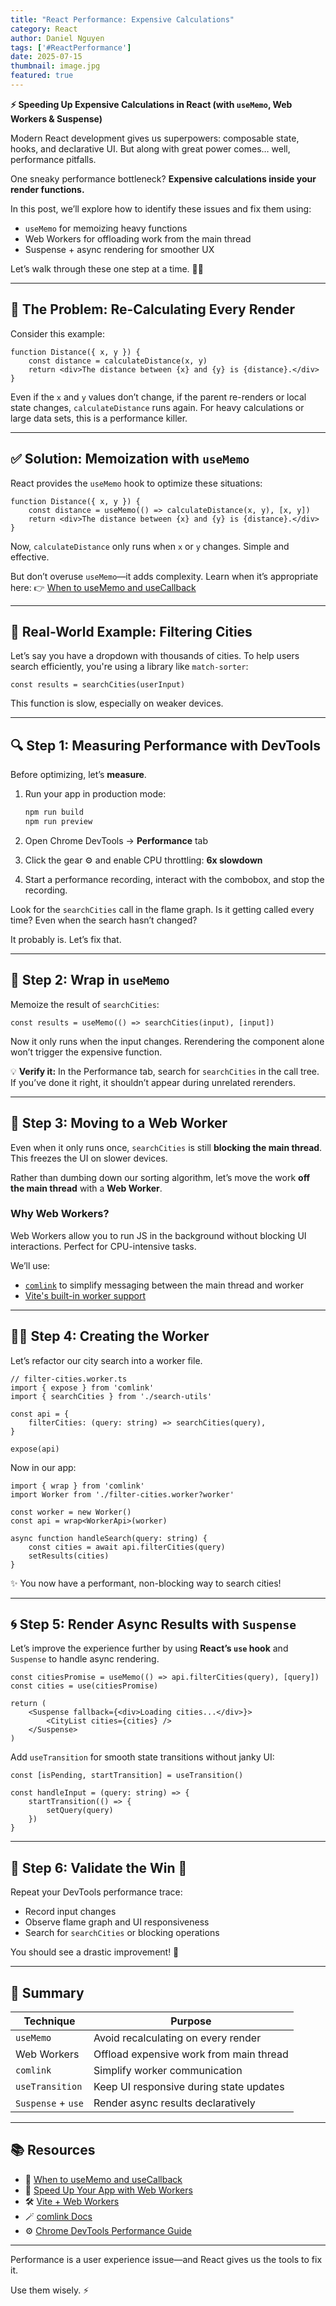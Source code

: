 ```yaml
---
title: "React Performance: Expensive Calculations"
category: React
author: Daniel Nguyen
tags: ['#ReactPerformance']
date: 2025-07-15
thumbnail: image.jpg
featured: true
---
```


**⚡ Speeding Up Expensive Calculations in React (with `useMemo`, Web Workers & Suspense)**

Modern React development gives us superpowers: composable state, hooks, and declarative UI. But along with great power comes… well, performance pitfalls.

One sneaky performance bottleneck? **Expensive calculations inside your render functions.**

In this post, we’ll explore how to identify these issues and fix them using:

* `useMemo` for memoizing heavy functions
* Web Workers for offloading work from the main thread
* Suspense + async rendering for smoother UX

Let’s walk through these one step at a time. 🧠💡

---

## 🧮 The Problem: Re-Calculating Every Render

Consider this example:

```tsx
function Distance({ x, y }) {
	const distance = calculateDistance(x, y)
	return <div>The distance between {x} and {y} is {distance}.</div>
}
```

Even if the `x` and `y` values don’t change, if the parent re-renders or local state changes, `calculateDistance` runs again. For heavy calculations or large data sets, this is a performance killer.

---

## ✅ Solution: Memoization with `useMemo`

React provides the `useMemo` hook to optimize these situations:

```tsx
function Distance({ x, y }) {
	const distance = useMemo(() => calculateDistance(x, y), [x, y])
	return <div>The distance between {x} and {y} is {distance}.</div>
}
```

Now, `calculateDistance` only runs when `x` or `y` changes. Simple and effective.

But don’t overuse `useMemo`—it adds complexity. Learn when it’s appropriate here:
👉 [When to useMemo and useCallback](https://kentcdodds.com/blog/usememo-and-usecallback)

---

## 🎯 Real-World Example: Filtering Cities

Let’s say you have a dropdown with thousands of cities. To help users search efficiently, you're using a library like `match-sorter`:

```tsx
const results = searchCities(userInput)
```

This function is slow, especially on weaker devices.

---

## 🔍 Step 1: Measuring Performance with DevTools

Before optimizing, let’s **measure**.

1. Run your app in production mode:

   ```bash
   npm run build
   npm run preview
   ```

2. Open Chrome DevTools → **Performance** tab

3. Click the gear ⚙️ and enable CPU throttling: **6x slowdown**

4. Start a performance recording, interact with the combobox, and stop the recording.

Look for the `searchCities` call in the flame graph. Is it getting called every time? Even when the search hasn’t changed?

It probably is. Let’s fix that.

---

## 🧠 Step 2: Wrap in `useMemo`

Memoize the result of `searchCities`:

```tsx
const results = useMemo(() => searchCities(input), [input])
```

Now it only runs when the input changes. Rerendering the component alone won’t trigger the expensive function.

💡 **Verify it:** In the Performance tab, search for `searchCities` in the call tree. If you’ve done it right, it shouldn’t appear during unrelated rerenders.

---

## 🧵 Step 3: Moving to a Web Worker

Even when it only runs once, `searchCities` is still **blocking the main thread**. This freezes the UI on slower devices.

Rather than dumbing down our sorting algorithm, let’s move the work **off the main thread** with a **Web Worker**.

### Why Web Workers?

Web Workers allow you to run JS in the background without blocking UI interactions. Perfect for CPU-intensive tasks.

We’ll use:

* [`comlink`](https://npm.im/comlink) to simplify messaging between the main thread and worker
* [Vite's built-in worker support](https://vitejs.dev/guide/features.html#web-workers)

---

## 🧑‍💻 Step 4: Creating the Worker

Let’s refactor our city search into a worker file.

```tsx
// filter-cities.worker.ts
import { expose } from 'comlink'
import { searchCities } from './search-utils'

const api = {
	filterCities: (query: string) => searchCities(query),
}

expose(api)
```

Now in our app:

```tsx
import { wrap } from 'comlink'
import Worker from './filter-cities.worker?worker'

const worker = new Worker()
const api = wrap<WorkerApi>(worker)

async function handleSearch(query: string) {
	const cities = await api.filterCities(query)
	setResults(cities)
}
```

✨ You now have a performant, non-blocking way to search cities!

---

## 🌀 Step 5: Render Async Results with `Suspense`

Let’s improve the experience further by using **React’s `use` hook** and `Suspense` to handle async rendering.

```tsx
const citiesPromise = useMemo(() => api.filterCities(query), [query])
const cities = use(citiesPromise)

return (
	<Suspense fallback={<div>Loading cities...</div>}>
		<CityList cities={cities} />
	</Suspense>
)
```

Add `useTransition` for smooth state transitions without janky UI:

```tsx
const [isPending, startTransition] = useTransition()

const handleInput = (query: string) => {
	startTransition(() => {
		setQuery(query)
	})
}
```

---

## 🧪 Step 6: Validate the Win 🎉

Repeat your DevTools performance trace:

* Record input changes
* Observe flame graph and UI responsiveness
* Search for `searchCities` or blocking operations

You should see a drastic improvement! 🚀

---

## 🧠 Summary

| Technique          | Purpose                                 |
| ------------------ | --------------------------------------- |
| `useMemo`          | Avoid recalculating on every render     |
| Web Workers        | Offload expensive work from main thread |
| `comlink`          | Simplify worker communication           |
| `useTransition`    | Keep UI responsive during state updates |
| `Suspense` + `use` | Render async results declaratively      |

---

## 📚 Resources

* 🧠 [When to useMemo and useCallback](https://kentcdodds.com/blog/usememo-and-usecallback)
* 🧵 [Speed Up Your App with Web Workers](https://kentcdodds.com/blog/speed-up-your-app-with-web-workers)
* 🛠️ [Vite + Web Workers](https://vitejs.dev/guide/features.html#web-workers)
* 🪄 [comlink Docs](https://github.com/GoogleChromeLabs/comlink)
* ⚙️ [Chrome DevTools Performance Guide](https://developer.chrome.com/docs/devtools/evaluate-performance/)

---

Performance is a user experience issue—and React gives us the tools to fix it.

Use them wisely. ⚡
